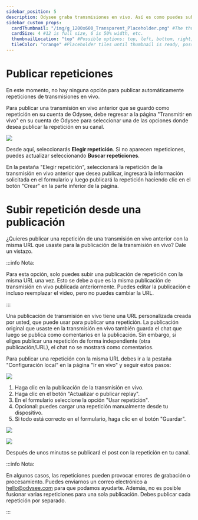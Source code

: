 ---
sidebar_position: 5
description: Odysee graba transmisiones en vivo. Así es como puedes subirlo.
sidebar_custom_props:
  cardThumbnail: "/img/g_1200x600_Transparent_Placeholder.png" #The thumbnail on the category card.
  cardSize: 4 #12 is full size, 6 is 50% width, etc.
  thumbnailLocation: "top" #Possible options: top, left, bottom, right, none
  tileColor: "orange" #Placeholder tiles until thumbnail is ready, possible options: blue, cream, darkpurple, lightpurple, mauve, orange, pink, none
---

# Publicar repeticiones

En este momento, no hay ninguna opción para publicar automáticamente repeticiones de transmisiones en vivo.

Para publicar una transmisión en vivo anterior que se guardó como repetición en su cuenta de Odysee, debe regresar a la página "Transmitir en vivo" en su cuenta de Odysee para seleccionar una de las opciones donde desea publicar la repetición en su canal.

![](/img/en/category-livestreaming11.png)

Desde aquí, seleccionarás **Elegir repetición**. Si no aparecen repeticiones, puedes actualizar seleccionando **Buscar repeticiones**.

En la pestaña "Elegir repetición", seleccionará la repetición de la transmisión en vivo anterior que desea publicar, ingresará la información solicitada en el formulario y luego publicará la repetición haciendo clic en el botón "Crear" en la parte inferior de la página.

# Subir repetición desde una publicación

¿Quieres publicar una repetición de una transmisión en vivo anterior con la misma URL que usaste para la publicación de la transmisión en vivo? Dale un vistazo.

:::info Nota:

Para esta opción, solo puedes subir una publicación de repetición con la misma URL una vez. Esto se debe a que es la misma publicación de transmisión en vivo publicada anteriormente. Puedes editar la publicación e incluso reemplazar el video, pero no puedes cambiar la URL.

:::

Una publicación de transmisión en vivo tiene una URL personalizada creada por usted, que puede usar para publicar una repetición. La publicación original que usaste en la transmisión en vivo también guarda el chat que luego se publica como comentarios en la publicación. Sin embargo, si eliges publicar una repetición de forma independiente (otra publicación/URL), el chat no se mostrará como comentarios.

Para publicar una repetición con la misma URL debes ir a la pestaña "Configuración local" en la página "Ir en vivo" y seguir estos pasos:

![](https://thumbs.odycdn.com/b17f6832fb4e77e63718a649cccf5f17.webp)

1. Haga clic en la publicación de la transmisión en vivo.
2. Haga clic en el botón "Actualizar o publicar replay".
3. En el formulario seleccione la opción "Usar repetición".
4. Opcional: puedes cargar una repetición manualmente desde tu dispositivo.
5. Si todo está correcto en el formulario, haga clic en el botón "Guardar".

![](https://thumbs.odycdn.com/29de2849511dae624eae40a2e2bc426f.webp)

![](https://thumbs.odycdn.com/f2a229180dd741f335537d8e5a82cffa.webp)

Después de unos minutos se publicará el post con la repetición en tu canal.

:::info Nota:

En algunos casos, las repeticiones pueden provocar errores de grabación o procesamiento. Puedes enviarnos un correo electrónico a hello@odysee.com para que podamos ayudarte. Además, no es posible fusionar varias repeticiones para una sola publicación. Debes publicar cada repetición por separado.

:::